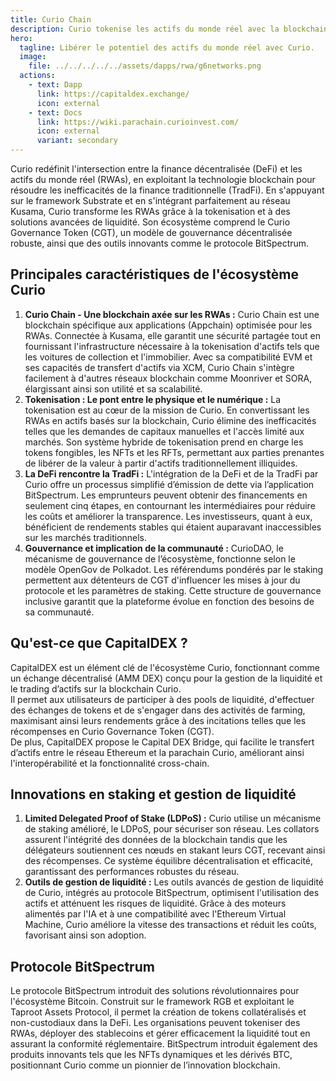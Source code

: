 ```yaml
---
title: Curio Chain
description: Curio tokenise les actifs du monde réel avec la blockchain, l'intégration DeFi, le staking avancé et une gouvernance innovante sur Polkadot.
hero:
  tagline: Libérer le potentiel des actifs du monde réel avec Curio.
  image: 
    file: ../../../../../assets/dapps/rwa/g6networks.png
  actions:
    - text: Dapp
      link: https://capitaldex.exchange/
      icon: external
    - text: Docs
      link: https://wiki.parachain.curioinvest.com/
      icon: external
      variant: secondary
---
```



Curio redéfinit l'intersection entre la finance décentralisée (DeFi) et les actifs du monde réel (RWAs), en exploitant la technologie blockchain pour résoudre les inefficacités de la finance traditionnelle (TradFi). En s'appuyant sur le framework Substrate et en s'intégrant parfaitement au réseau Kusama, Curio transforme les RWAs grâce à la tokenisation et à des solutions avancées de liquidité. Son écosystème comprend le Curio Governance Token (CGT), un modèle de gouvernance décentralisée robuste, ainsi que des outils innovants comme le protocole BitSpectrum.

## Principales caractéristiques de l'écosystème Curio
1. **Curio Chain - Une blockchain axée sur les RWAs :** Curio Chain est une blockchain spécifique aux applications (Appchain) optimisée pour les RWAs. Connectée à Kusama, elle garantit une sécurité partagée tout en fournissant l'infrastructure nécessaire à la tokenisation d'actifs tels que les voitures de collection et l'immobilier. Avec sa compatibilité EVM et ses capacités de transfert d'actifs via XCM, Curio Chain s'intègre facilement à d'autres réseaux blockchain comme Moonriver et SORA, élargissant ainsi son utilité et sa scalabilité.
2. **Tokenisation : Le pont entre le physique et le numérique :** La tokenisation est au cœur de la mission de Curio. En convertissant les RWAs en actifs basés sur la blockchain, Curio élimine des inefficacités telles que les demandes de capitaux manuelles et l'accès limité aux marchés. Son système hybride de tokenisation prend en charge les tokens fongibles, les NFTs et les RFTs, permettant aux parties prenantes de libérer de la valeur à partir d'actifs traditionnellement illiquides.
3. **La DeFi rencontre la TradFi :** L'intégration de la DeFi et de la TradFi par Curio offre un processus simplifié d’émission de dette via l’application BitSpectrum. Les emprunteurs peuvent obtenir des financements en seulement cinq étapes, en contournant les intermédiaires pour réduire les coûts et améliorer la transparence. Les investisseurs, quant à eux, bénéficient de rendements stables qui étaient auparavant inaccessibles sur les marchés traditionnels.
4. **Gouvernance et implication de la communauté :** CurioDAO, le mécanisme de gouvernance de l’écosystème, fonctionne selon le modèle OpenGov de Polkadot. Les référendums pondérés par le staking permettent aux détenteurs de CGT d'influencer les mises à jour du protocole et les paramètres de staking. Cette structure de gouvernance inclusive garantit que la plateforme évolue en fonction des besoins de sa communauté.

## Qu'est-ce que CapitalDEX ?
CapitalDEX est un élément clé de l'écosystème Curio, fonctionnant comme un échange décentralisé (AMM DEX) conçu pour la gestion de la liquidité et le trading d’actifs sur la blockchain Curio.  
Il permet aux utilisateurs de participer à des pools de liquidité, d'effectuer des échanges de tokens et de s'engager dans des activités de farming, maximisant ainsi leurs rendements grâce à des incitations telles que les récompenses en Curio Governance Token (CGT).  
De plus, CapitalDEX propose le Capital DEX Bridge, qui facilite le transfert d’actifs entre le réseau Ethereum et la parachain Curio, améliorant ainsi l'interopérabilité et la fonctionnalité cross-chain.

## Innovations en staking et gestion de liquidité
1. **Limited Delegated Proof of Stake (LDPoS) :** Curio utilise un mécanisme de staking amélioré, le LDPoS, pour sécuriser son réseau. Les collators assurent l'intégrité des données de la blockchain tandis que les délégateurs soutiennent ces nœuds en stakant leurs CGT, recevant ainsi des récompenses. Ce système équilibre décentralisation et efficacité, garantissant des performances robustes du réseau.
2. **Outils de gestion de liquidité :** Les outils avancés de gestion de liquidité de Curio, intégrés au protocole BitSpectrum, optimisent l'utilisation des actifs et atténuent les risques de liquidité. Grâce à des moteurs alimentés par l'IA et à une compatibilité avec l'Ethereum Virtual Machine, Curio améliore la vitesse des transactions et réduit les coûts, favorisant ainsi son adoption.

## Protocole BitSpectrum
Le protocole BitSpectrum introduit des solutions révolutionnaires pour l'écosystème Bitcoin. Construit sur le framework RGB et exploitant le Taproot Assets Protocol, il permet la création de tokens collatéralisés et non-custodiaux dans la DeFi. Les organisations peuvent tokeniser des RWAs, déployer des stablecoins et gérer efficacement la liquidité tout en assurant la conformité réglementaire. BitSpectrum introduit également des produits innovants tels que les NFTs dynamiques et les dérivés BTC, positionnant Curio comme un pionnier de l’innovation blockchain.
